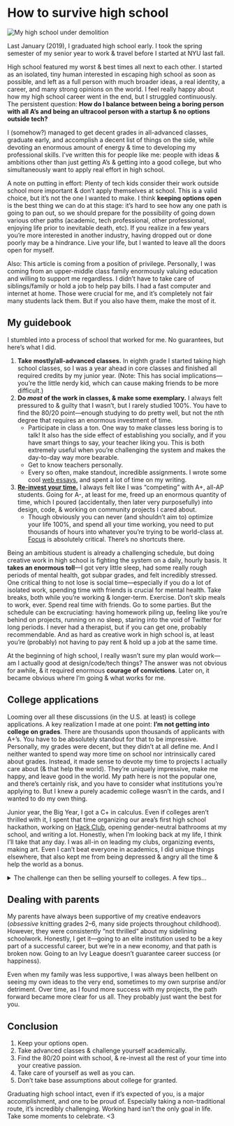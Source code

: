 # How to survive high school

![My high school under demolition](https://d2wkqk610zk1ag.cloudfront.net/items/1A1i1P3z0Y2R0P202Z19/xjegffenz0bruqgrucd6zpzrzm9w7kw2.jpeg)

Last January (2019), I graduated high school early. I took the spring semester of my senior year to work & travel before I started at NYU last fall.

High school featured my worst & best times all next to each other. I started as an isolated, tiny human interested in escaping high school as soon as possible, and left as a full person with much broader ideas, a real identity, a career, and many strong opinions on the world. I feel really happy about how my high school career went in the end, but I struggled continuously. The persistent question: **How do I balance between being a boring person with all A’s and being an ultracool person with a startup & no options outside tech?**

I (somehow?) managed to get decent grades in all-advanced classes, graduate early, and accomplish a decent list of things on the side, while devoting an enormous amount of energy & time to developing my professional skills. I’ve written this for people like me: people with ideas & ambitions other than just getting A’s & getting into a good college, but who simultaneously want to apply real effort in high school.

A note on putting in effort: Plenty of tech kids consider their work outside school more important & don’t apply themselves at school. This is a valid choice, but it’s not the one I wanted to make. I think **keeping options open** is the best thing we can do at this stage: it’s hard to see how any one path is going to pan out, so we should prepare for the possibility of going down various other paths (academic, tech professional, other professional, enjoying life prior to inevitable death, etc). If you realize in a few years you’re more interested in another industry, having dropped out or done poorly may be a hindrance. Live your life, but I wanted to leave all the doors open for myself.

Also: This article is coming from a position of privilege. Personally, I was coming from an upper-middle class family enormously valuing education and willing to support me regardless. I didn’t have to take care of siblings/family or hold a job to help pay bills. I had a fast computer and internet at home. Those were crucial for me, and it’s completely not fair many students lack them. But if you also have them, make the most of it.

## My guidebook

I stumbled into a process of school that worked for me. No guarantees, but here’s what I did.

1. **Take mostly/all-advanced classes.** In eighth grade I started taking high school classes, so I was a year ahead in core classes and finished all required credits by my junior year. (Note: This has social implications—you’re the little nerdy kid, which can cause making friends to be more difficult.)
2. **Do *most* of the work in classes, & make some exemplary.** I always felt pressured to & guilty that I wasn’t, but I rarely studied 100%. You have to find the 80/20 point—enough studying to do pretty well, but not the nth degree that requires an enormous investment of time.
    - Participate in class a ton. One way to make classes less boring is to talk! It also has the side effect of establishing you socially, and if you have smart things to say, your teacher liking you. This is both extremely useful when you’re challenging the system and makes the day-to-day way more bearable.
    - Get to know teachers personally.
    - Every so often, make standout, incredible assignments. I wrote some cool [web essays](https://github.com/kingofdevs/hs), and spent a lot of time on my writing.
3. **[Re-invest your time.](https://signalvnoise.com/posts/1619-theres-always-time-to-launch-your-dream)** I always felt like I was “competing” with A+, all-AP students. Going for A-, at least for me, freed up an enormous quantity of time, which I poured (accidentally, then later very purposefully) into design, code, & working on community projects I cared about.
    - Though obviously you can never (and shouldn’t aim to) optimize your life 100%, and spend all your time working, you need to put thousands of hours into whatever you’re trying to be world-class at. [Focus](https://m.signalvnoise.com/how-do-you-focus/) is absolutely critical. There’s no shortcuts there.

Being an ambitious student is already a challenging schedule, but doing creative work in high school is fighting the system on a daily, hourly basis. It **takes an enormous toll**—I got very little sleep, had some really rough periods of mental health, got subpar grades, and felt incredibly stressed. One critical thing to not lose is social time—especially if you do a lot of isolated work, spending time with friends is crucial for mental health. Take breaks, both while you’re working & longer-term. Exercise. Don’t skip meals to work, ever. Spend real time with friends. Go to some parties. But the schedule can be excruciating: having homework piling up, feeling like you’re behind on projects, running on no sleep, staring into the void of Twitter for long periods. I never had a therapist, but if you can get one, probably recommendable. And as hard as creative work in high school is, at least you’re (probably) not having to pay rent & hold up a job at the same time.

At the beginning of high school, I really wasn’t sure my plan would work—am I actually good at design/code/tech things? The answer was not obvious for awhile, & it required enormous **courage of convictions**. Later on, it became obvious where I’m going & what works for me.

## College applications

Looming over all these discussions (in the U.S. at least) is college applications. A key realization I made at one point: **I’m not getting into college on grades**. There are thousands upon thousands of applicants with A+’s. You have to be absolutely standout for that to be impressive. Personally, my grades were decent, but they didn’t at all define me. And I neither wanted to spend way more time on school nor intrinsically cared about grades. Instead, it made sense to devote my time to projects I actually care about (& that help the world). They’re uniquely impressive, make me happy, and leave good in the world. My path here is not the popular one, and there’s certainly risk, and you have to consider what institutions you’re applying to. But I knew a purely academic college wasn’t in the cards, and I wanted to do my own thing.

Junior year, the Big Year, I got a C+ in calculus. Even if colleges aren’t thrilled with it, I spent that time organizing our area’s first high school hackathon, working on [Hack Club](https://hackclub.com/), opening gender-neutral bathrooms at my school, and writing a lot. Honestly, when I’m looking back at my life, I think I’ll take that any day. I was all-in on leading my clubs, organizing events, making art. Even I can’t beat everyone in academics, I did unique things elsewhere, that also kept me from being depressed & angry all the time & help the world as a bonus.

<details>

<summary>The challenge can then be selling yourself to colleges. A few tips…</summary>

- Explore all non-traditional avenues. How can you present yourself incredibly compellingly? Can you make a little movie about yourself? A website? (You might be [shocked](https://nyu.kingofdevs.me) which I picked.)
- You need great letters of recommendation. This is where having gotten to know some teachers & doing standout work helps. Foster relationships especially with the teachers who can write for you, so they really know you.
- Spend a lot of time writing the best essays you can. (Mine are linked on my application site.)
- If you can visit some campuses, go for it, and schedule meetings with professors or admissions people from the departments you’re interested in. If you find students in those programs on Twitter, they might be down to meet up & take you on a tour of the places students actually go (the official tours usually don’t take you to the dorms, dining halls, lounges you’ll actually be living in every day).
- Apply early. If you get in, it saves so much stress, fees, & wasted work on other applications.

</details>

## Dealing with parents

My parents have always been supportive of my creative endeavors (_obsessive_ knitting grades 2–6, many side projects throughout childhood). However, they were consistently “not thrilled” about my sidelining schoolwork. Honestly, I get it—going to an elite institution used to be a key part of a successful career, but we’re in a new economy, and that path is broken now. Going to an Ivy League doesn’t guarantee career success (or happiness).

Even when my family was less supportive, I was always been hellbent on seeing my own ideas to the very end, sometimes to my own surprise and/or detriment. Over time, as I found more success with my projects, the path forward became more clear for us all. They probably just want the best for you.

## Conclusion

1. Keep your options open.
2. Take advanced classes & challenge yourself academically.
3. Find the 80/20 point with school, & re-invest all the rest of your time into your creative passion.
4. Take care of yourself as well as you can.
5. Don’t take base assumptions about college for granted.

Graduating high school intact, even if it’s expected of you, is a major accomplishment, and one to be proud of. Especially taking a non-traditional route, it’s incredibly challenging. Working hard isn’t the only goal in life. Take some moments to celebrate. <3
